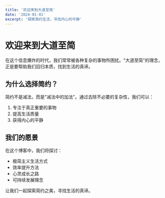 ```yaml
---
title: '欢迎来到大道至简'
date: '2024-01-01'
excerpt: '探索简约生活，寻找内心的平静'
---
```


# 欢迎来到大道至简

在这个信息爆炸的时代，我们常常被各种复杂的事物所困扰。"大道至简"的理念，正是要帮助我们回归本质，找到生活的真谛。

## 为什么选择简约？

简约不是减法，而是"减法中的加法"。通过去除不必要的复杂性，我们可以：

1. 专注于真正重要的事物
2. 提高生活质量
3. 获得内心的平静

## 我们的愿景

在这个博客中，我们将探讨：

- 极简主义生活方式
- 效率提升方法
- 心灵成长之路
- 可持续发展理念

让我们一起探索简约之美，寻找生活的真谛。 